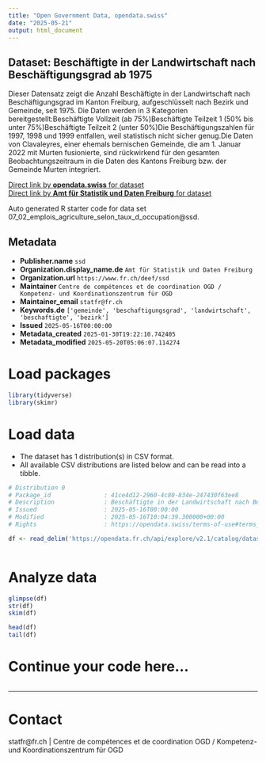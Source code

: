 ```yaml
---
title: "Open Government Data, opendata.swiss"
date: "2025-05-21"
output: html_document
---
```


## Dataset: Beschäftigte in der Landwirtschaft nach Beschäftigungsgrad ab 1975

Dieser Datensatz zeigt die Anzahl Beschäftigte in der Landwirtschaft nach Beschäftigungsgrad im Kanton Freiburg, aufgeschlüsselt nach Bezirk und Gemeinde, seit 1975. Die Daten werden in 3 Kategorien bereitgestellt:Beschäftigte Vollzeit (ab 75%)Beschäftigte Teilzeit 1 (50% bis unter 75%)Beschäftigte Teilzeit 2 (unter 50%)Die
Beschäftigungszahlen für 1997, 1998 und 1999 entfallen, weil statistisch nicht
sicher genug.Die Daten von Clavaleyres, einer ehemals bernischen Gemeinde, die am 1. Januar 2022 mit Murten fusionierte, sind rückwirkend für den gesamten Beobachtungszeitraum in die Daten des Kantons Freiburg bzw. der Gemeinde Murten integriert.

[Direct link by **opendata.swiss** for dataset](https://opendata.swiss/de/dataset/beschaftigte-in-der-landwirtschaft-nach-beschaftigungsgrad-ab-1975)<br>
[Direct link by **Amt für Statistik und Daten Freiburg** for dataset](https://opendata.fr.ch/explore/dataset/07_02_emplois_agriculture_selon_taux_d_occupation/)

Auto generated R starter code for data set 07_02_emplois_agriculture_selon_taux_d_occupation@ssd.

## Metadata

- **Publisher.name** `ssd`
- **Organization.display_name.de** `Amt für Statistik und Daten Freiburg`
- **Organization.url** `https://www.fr.ch/deef/ssd`
- **Maintainer** `Centre de compétences et de coordination OGD / Kompetenz- und Koordinationszentrum für OGD`
- **Maintainer_email** `statfr@fr.ch`
- **Keywords.de** `['gemeinde', 'beschaftigungsgrad', 'landwirtschaft', 'beschaftigte', 'bezirk']`
- **Issued** `2025-05-16T00:00:00`
- **Metadata_created** `2025-01-30T19:22:10.742405`
- **Metadata_modified** `2025-05-20T05:06:07.114274`


# Load packages

```r

library(tidyverse)
library(skimr)

```

# Load data

-   The dataset has 1 distribution(s) in CSV format.
-   All available CSV distributions are listed below and can be read into a tibble.

```r

# Distribution 0
# Package_id               : 41ce4d12-2960-4c80-834e-247430f63ee8
# Description              : Beschäftigte in der Landwirtschaft nach Beschäftigungsgrad ab 1975 (csv)
# Issued                   : 2025-05-16T00:00:00
# Modified                 : 2025-05-16T10:04:39.300000+00:00
# Rights                   : https://opendata.swiss/terms-of-use#terms_by

df <- read_delim('https://opendata.fr.ch/api/explore/v2.1/catalog/datasets/07_02_emplois_agriculture_selon_taux_d_occupation/exports/csv?use_labels=true')



```

# Analyze data

```r

glimpse(df)
str(df)
skim(df)

head(df)
tail(df)

```

# Continue your code here...

```r

```

------------------------------------------------------------------------

# Contact

statfr@fr.ch | Centre de compétences et de coordination OGD / Kompetenz- und Koordinationszentrum für OGD
